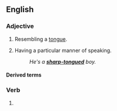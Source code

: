 ==English==

===Adjective===
{{en-adj|-}}

# Resembling a [[tongue]].
# {{lb|en|in combination}} Having a particular manner of speaking.
#: ''He's a '''[[sharp-tongued]]''' boy.''

====Derived terms====
{{der3|en
|fork-tongued
|sharp-tongued
}}

===Verb===
{{head|en|verb form}}

# {{en-past of|tongue}}